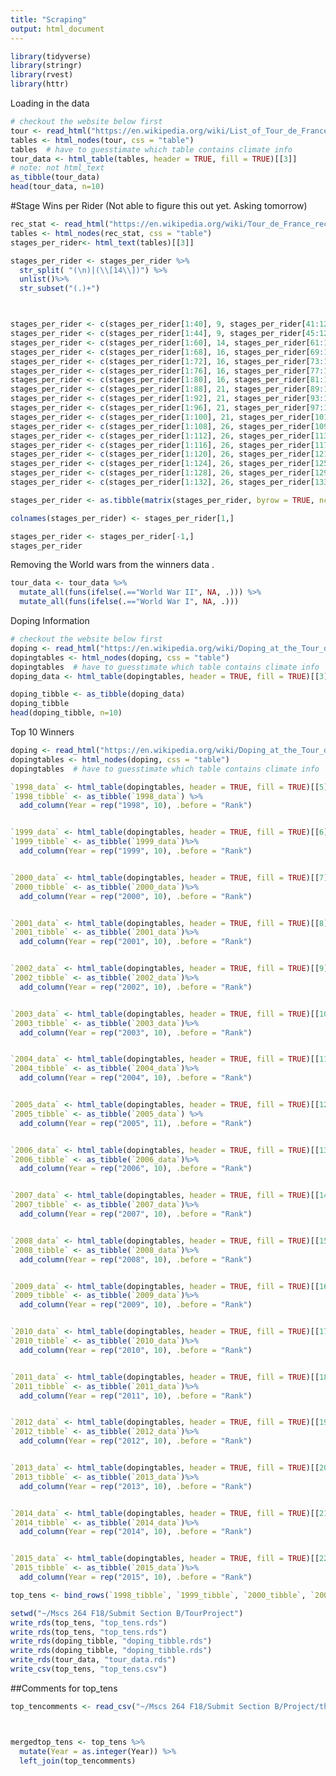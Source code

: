 ```yaml
---
title: "Scraping"
output: html_document
---
```

```r
library(tidyverse)
library(stringr)
library(rvest)
library(httr)
```

Loading in the data

```r
# checkout the website below first
tour <- read_html("https://en.wikipedia.org/wiki/List_of_Tour_de_France_general_classification_winners")
tables <- html_nodes(tour, css = "table") 
tables  # have to guesstimate which table contains climate info
tour_data <- html_table(tables, header = TRUE, fill = TRUE)[[3]]    
# note: not html_text
as_tibble(tour_data)
head(tour_data, n=10)
```


#Stage Wins per Rider
(Not able to figure this out yet. Asking tomorrow)

```r
rec_stat <- read_html("https://en.wikipedia.org/wiki/Tour_de_France_records_and_statistics#Stage_wins_per_rider")
tables <- html_nodes(rec_stat, css = "table") 
stages_per_rider<- html_text(tables)[[3]]

stages_per_rider <- stages_per_rider %>%
  str_split( "(\n)|(\\[14\\])") %>%
  unlist()%>%
  str_subset("(.)+")



stages_per_rider <- c(stages_per_rider[1:40], 9, stages_per_rider[41:121])
stages_per_rider <- c(stages_per_rider[1:44], 9, stages_per_rider[45:122])
stages_per_rider <- c(stages_per_rider[1:60], 14, stages_per_rider[61:123])
stages_per_rider <- c(stages_per_rider[1:68], 16, stages_per_rider[69:124])
stages_per_rider <- c(stages_per_rider[1:72], 16, stages_per_rider[73:125])
stages_per_rider <- c(stages_per_rider[1:76], 16, stages_per_rider[77:126])
stages_per_rider <- c(stages_per_rider[1:80], 16, stages_per_rider[81:127])
stages_per_rider <- c(stages_per_rider[1:88], 21, stages_per_rider[89:128])
stages_per_rider <- c(stages_per_rider[1:92], 21, stages_per_rider[93:129])
stages_per_rider <- c(stages_per_rider[1:96], 21, stages_per_rider[97:130])
stages_per_rider <- c(stages_per_rider[1:100], 21, stages_per_rider[101:128])
stages_per_rider <- c(stages_per_rider[1:108], 26, stages_per_rider[109:129])
stages_per_rider <- c(stages_per_rider[1:112], 26, stages_per_rider[113:130])
stages_per_rider <- c(stages_per_rider[1:116], 26, stages_per_rider[117:131])
stages_per_rider <- c(stages_per_rider[1:120], 26, stages_per_rider[121:132])
stages_per_rider <- c(stages_per_rider[1:124], 26, stages_per_rider[125:133])
stages_per_rider <- c(stages_per_rider[1:128], 26, stages_per_rider[129:134])
stages_per_rider <- c(stages_per_rider[1:132], 26, stages_per_rider[133:135])

stages_per_rider <- as.tibble(matrix(stages_per_rider, byrow = TRUE, ncol = 4))

colnames(stages_per_rider) <- stages_per_rider[1,]

stages_per_rider <- stages_per_rider[-1,]
stages_per_rider
```

Removing the World wars from the winners data .
```r
tour_data <- tour_data %>%
  mutate_all(funs(ifelse(.=="World War II", NA, .))) %>%
  mutate_all(funs(ifelse(.=="World War I", NA, .)))

```



Doping Information
```r
# checkout the website below first
doping <- read_html("https://en.wikipedia.org/wiki/Doping_at_the_Tour_de_France")
dopingtables <- html_nodes(doping, css = "table") 
dopingtables  # have to guesstimate which table contains climate info
doping_data <- html_table(dopingtables, header = TRUE, fill = TRUE)[[3]]    

doping_tibble <- as_tibble(doping_data)
doping_tibble
head(doping_tibble, n=10)
```


Top 10 Winners
```r
doping <- read_html("https://en.wikipedia.org/wiki/Doping_at_the_Tour_de_France")
dopingtables <- html_nodes(doping, css = "table") 
dopingtables  # have to guesstimate which table contains climate info

`1998_data` <- html_table(dopingtables, header = TRUE, fill = TRUE)[[5]]
`1998_tibble` <- as_tibble(`1998_data`) %>% 
  add_column(Year = rep("1998", 10), .before = "Rank")


`1999_data` <- html_table(dopingtables, header = TRUE, fill = TRUE)[[6]]
`1999_tibble` <- as_tibble(`1999_data`)%>% 
  add_column(Year = rep("1999", 10), .before = "Rank")


`2000_data` <- html_table(dopingtables, header = TRUE, fill = TRUE)[[7]]
`2000_tibble` <- as_tibble(`2000_data`)%>% 
  add_column(Year = rep("2000", 10), .before = "Rank")


`2001_data` <- html_table(dopingtables, header = TRUE, fill = TRUE)[[8]]
`2001_tibble` <- as_tibble(`2001_data`)%>% 
  add_column(Year = rep("2001", 10), .before = "Rank")


`2002_data` <- html_table(dopingtables, header = TRUE, fill = TRUE)[[9]]
`2002_tibble` <- as_tibble(`2002_data`)%>% 
  add_column(Year = rep("2002", 10), .before = "Rank")


`2003_data` <- html_table(dopingtables, header = TRUE, fill = TRUE)[[10]]
`2003_tibble` <- as_tibble(`2003_data`)%>% 
  add_column(Year = rep("2003", 10), .before = "Rank")


`2004_data` <- html_table(dopingtables, header = TRUE, fill = TRUE)[[11]]
`2004_tibble` <- as_tibble(`2004_data`)%>% 
  add_column(Year = rep("2004", 10), .before = "Rank")


`2005_data` <- html_table(dopingtables, header = TRUE, fill = TRUE)[[12]]
`2005_tibble` <- as_tibble(`2005_data`) %>% 
  add_column(Year = rep("2005", 11), .before = "Rank")


`2006_data` <- html_table(dopingtables, header = TRUE, fill = TRUE)[[13]]
`2006_tibble` <- as_tibble(`2006_data`)%>% 
  add_column(Year = rep("2006", 10), .before = "Rank")


`2007_data` <- html_table(dopingtables, header = TRUE, fill = TRUE)[[14]]
`2007_tibble` <- as_tibble(`2007_data`)%>% 
  add_column(Year = rep("2007", 10), .before = "Rank")


`2008_data` <- html_table(dopingtables, header = TRUE, fill = TRUE)[[15]]
`2008_tibble` <- as_tibble(`2008_data`)%>% 
  add_column(Year = rep("2008", 10), .before = "Rank")


`2009_data` <- html_table(dopingtables, header = TRUE, fill = TRUE)[[16]]
`2009_tibble` <- as_tibble(`2009_data`)%>% 
  add_column(Year = rep("2009", 10), .before = "Rank")


`2010_data` <- html_table(dopingtables, header = TRUE, fill = TRUE)[[17]]
`2010_tibble` <- as_tibble(`2010_data`)%>% 
  add_column(Year = rep("2010", 10), .before = "Rank")


`2011_data` <- html_table(dopingtables, header = TRUE, fill = TRUE)[[18]]
`2011_tibble` <- as_tibble(`2011_data`)%>% 
  add_column(Year = rep("2011", 10), .before = "Rank")


`2012_data` <- html_table(dopingtables, header = TRUE, fill = TRUE)[[19]]
`2012_tibble` <- as_tibble(`2012_data`)%>% 
  add_column(Year = rep("2012", 10), .before = "Rank")


`2013_data` <- html_table(dopingtables, header = TRUE, fill = TRUE)[[20]]
`2013_tibble` <- as_tibble(`2013_data`)%>% 
  add_column(Year = rep("2013", 10), .before = "Rank")


`2014_data` <- html_table(dopingtables, header = TRUE, fill = TRUE)[[21]]
`2014_tibble` <- as_tibble(`2014_data`)%>% 
  add_column(Year = rep("2014", 10), .before = "Rank")


`2015_data` <- html_table(dopingtables, header = TRUE, fill = TRUE)[[22]]
`2015_tibble` <- as_tibble(`2015_data`)%>% 
  add_column(Year = rep("2015", 10), .before = "Rank")

top_tens <- bind_rows(`1998_tibble`, `1999_tibble`, `2000_tibble`, `2001_tibble`, `2002_tibble`, `2003_tibble`, `2004_tibble`, `2005_tibble`, `2006_tibble`, `2007_tibble`, `2008_tibble`, `2009_tibble`, `2010_tibble`, `2011_tibble`, `2012_tibble`, `2013_tibble`, `2014_tibble`, `2015_tibble`)
```


```r
setwd("~/Mscs 264 F18/Submit Section B/TourProject")
write_rds(top_tens, "top_tens.rds")
write_rds(top_tens, "top_tens.rds")
write_rds(doping_tibble, "doping_tibble.rds")
write_rds(doping_tibble, "doping_tibble.rds")
write_rds(tour_data, "tour_data.rds")
write_csv(top_tens, "top_tens.csv")
```


##Comments for top_tens

```r
top_tencomments <- read_csv("~/Mscs 264 F18/Submit Section B/Project/the_tour/top_tencomments.csv")



mergedtop_tens <- top_tens %>%
  mutate(Year = as.integer(Year)) %>%
  left_join(top_tencomments)
```






